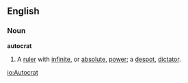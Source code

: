 ==English==
===Noun===
'''autocrat'''
#A [[ruler]] with [[infinite]], or [[absolute]], [[power]]; a [[despot]], [[dictator]].

[[io:Autocrat]]